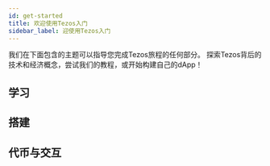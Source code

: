 ```yaml
---
id: get-started
title: 欢迎使用Tezos入门
sidebar_label: 迎使用Tezos入门
---
```




我们在下面包含的主题可以指导您完成Tezos旅程的任何部分。 探索Tezos背后的技术和经济概念，尝试我们的教程，或开始构建自己的dApp！
<Wrapper center>

## 学习

<CardSection>

<Card
heading="什么是Tezos?"
link="/docs/learn/what-is-tezos"
icon="../../img/icons/get-started/what-is-tezos.svg"
/>

<Card
heading="打开钱包"
link="/docs/learn/store-and-use"
icon="../../img/icons/get-started/open-a-wallet.svg" 
iconResize
/>

<Card
heading="加入网络"
link="https://wiki.tezosagora.org/learn/baking"
icon="../../img/icons/get-started/join-the-network.svg" 
/>

</CardSection>

</Wrapper>

<Wrapper center>

## 搭建

<CardSection>

<Card
heading="环境搭建"
link="https://assets.tqtezos.com/docs/setup/1-tezos-client/"
icon="../../img/icons/get-started/sandbox.svg" 
/>

<Card
heading="智能合约: Ligo"
link="https://tezosacademy.io/"
icon="../../img/icons/get-started/ligo.svg" 
/>

<Card
heading="智能合约: SmartPy"
link="https://develop.cryptocodeschool.in/tezos/academy/"
icon="../../img/icons/get-started/smartpy.svg" 
/>

<Card
heading="创建你的第一个 Tezos dApp"
link="https://github.com/claudebarde/svelte-tezos-template"
icon="../../img/icons/get-started/first-tezos-dapp.svg" 
iconResize
/>

</CardSection>

</Wrapper>

<Wrapper center>

## 代币与交互

<CardSection>

<Card
heading="创建 Tezos Token"
link="https://assets.tqtezos.com/docs/token-contracts/fa12/1-fa12-intro/"
icon="../../img/icons/get-started/create-token.svg" 
/>

<Card
heading=" tez 与 Tokens 交互"
link="https://assets.tqtezos.com/docs/token-contracts/fa2/1-fa2-smartpy/"
icon="../../img/icons/get-started/integrate-xtz.svg" 
iconResize
/>


</CardSection>

</Wrapper>
